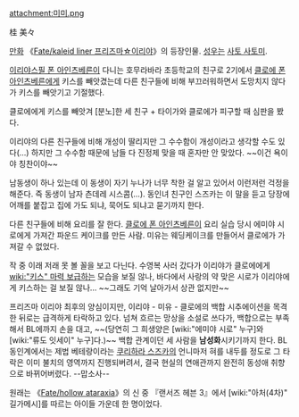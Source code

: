 attachment:미미.png

桂 美々

[[만화]] 《[[Fate/kaleid liner 프리즈마☆이리야]]》의 등장인물. [[성우]]는 [[사토 사토미]].

[[이리야스필 폰 아인츠베른]]이 다니는 호무라바라 초등학교의 친구로 2기에서 [[클로에 폰 아인츠베른]]에게 키스를 빼앗겼는데 다른 친구들에 비해 부끄러워하면서 도망치지 않다가 키스를 빼앗기고 기절했다.

클로에에게 키스를 빼앗겨 [분노]한 세 친구 + 타이가와 클로에가 피구할 때 심판을 봤다.

이리야의 다른 친구들에 비해 개성이 딸리지만 그 수수함이 개성이라고 생각할 수도 있다(...) 하지만 그 수수함 때문에 남들 다 진정제 맞을 때 혼자만 안 맞았다. ~~이건 욕이야 칭찬이야~~

남동생이 하나 있는데 이 동생이 자기 누나가 너무 착한 걸 알고 있어서 이런저런 걱정을 해준다. 즉 동생이 남자 츤데레 시스콤(...). 동인녀 친구인 스즈카는 이 말을 듣고 당장에 어깨를 붙잡고 집에 가도 되냐, 묵어도 되냐고 묻기까지 한다.

다른 친구들에 비해 요리를 잘 한다. [[클로에 폰 아인츠베른]]이 요리 실습 당시 에미야 시로에게 가져간 파운드 케이크를 만든 사람. 미유는 웨딩케이크를 만들어서 클로에가 가져갈 수 없었다.

작 중 이래 저래 못 볼 꼴을 보고 다닌다. 수영복 사러 갔다가 이리야가 클로에에게 [[wiki:"키스" 마력 보급]]하는 모습을 보질 않나, 바다에서 사랑의 약 맞은 시로가 이리야에게 키스하는 걸 보질 않나... ~~그래도 기억 날아가서 상관 없지만~~

프리즈마 이리야 최후의 양심이지만, 이리야 - 미유 - 클로에의 백합 시추에이션을 목격한 뒤로는 급격하게 타락하고 있다. 넘쳐 흐르는 망상을 소설로 쓰다가, 백합으로는 부족해서 BL에까지 손을 대고, ~~(당연히 그 희생양은 [wiki:"에미야 시로" 누구]와 [wiki:"류도 잇세이" 누구]다.)~~ 백합 관계이던 세 사람을 '''남성화'''시키기까지 한다. BL동인계에서는 제법 베테랑이라는 [[쿠리하라 스즈카]]의 언니마저 혀를 내두를 정도로 그 타락은 이미 불치의 영역까지 진행되버려서, 결국 현실의 연애관까지 완전히 동성애 취향으로 바뀌어버렸다. --맙소사--  

원래는 《[[Fate/hollow ataraxia]]》의 신 중 『랜서즈 헤븐 3』에서 [wiki:"아처(4차)" 길가메시]를 따르는 아이들 가운데 한 명이었다.
